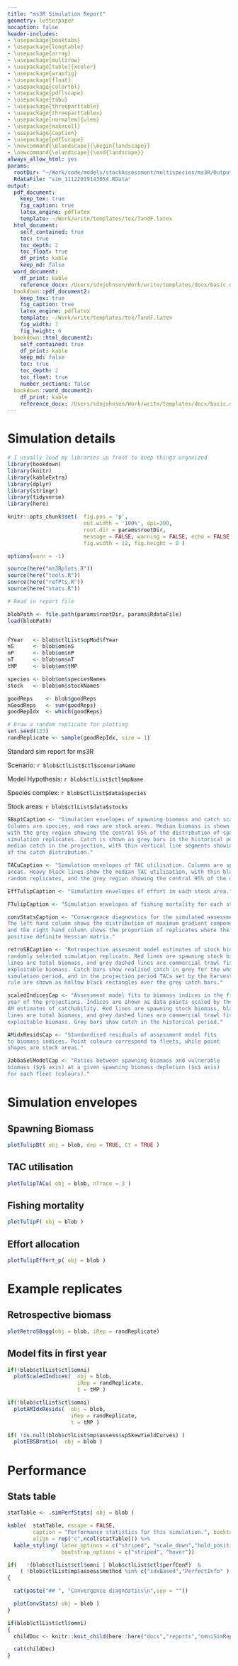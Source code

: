 ```yaml
---  
title: "ms3R Simulation Report"
geometry: letterpaper
nocaption: false
header-includes:
- \usepackage{booktabs}
- \usepackage{longtable}
- \usepackage{array}
- \usepackage{multirow}
- \usepackage[table]{xcolor}
- \usepackage{wrapfig}
- \usepackage{float}
- \usepackage{colortbl}
- \usepackage{pdflscape}
- \usepackage{tabu}
- \usepackage{threeparttable}
- \usepackage{threeparttablex}
- \usepackage[normalem]{ulem}
- \usepackage{makecell}
- \usepackage{caption}
- \usepackage{pdflscape}
- \newcommand{\blandscape}{\begin{landscape}}
- \newcommand{\elandscape}{\end{landscape}}
always_allow_html: yes
params:
  rootDir: "~/Work/code/models/stockAssessment/multispecies/ms3R/Outputs/sim_11122019143054/"
  RdataFile: "sim_11122019143054.RData"
output: 
  pdf_document:
    keep_tex: true
    fig_caption: true
    latex_engine: pdflatex
    template: ~/Work/write/templates/tex/TandF.latex
  html_document:
    self_contained: true
    toc: true
    toc_depth: 2
    toc_float: true
    df_print: kable
    keep_md: false
  word_document:
    df_print: kable
    reference_docx: /Users/sdnjohnson/Work/write/templates/docx/basic.docx
  bookdown::pdf_document2:
    keep_tex: true
    fig_caption: true
    latex_engine: pdflatex
    template: ~/Work/write/templates/tex/TandF.latex
    fig_width: 7
    fig_height: 6
  bookdown::html_document2:
    self_contained: true
    df_print: kable
    keep_md: false
    toc: true
    toc_depth: 2
    toc_float: true
    number_sections: false
  bookdown::word_document2:
    df_print: kable
    reference_docx: /Users/sdnjohnson/Work/write/templates/docx/basic.docx
---
```


# Simulation details

```r

# I usually load my libraries up front to keep things organized
library(bookdown)
library(knitr)
library(kableExtra)
library(dplyr)
library(stringr)
library(tidyverse)
library(here)

knitr::opts_chunk$set(  fig.pos = 'p',
                        out.width = '100%', dpi=300, 
                        root.dir = params$rootDir,
                        message = FALSE, warning = FALSE, echo = FALSE,
                        fig.width = 12, fig.height = 8 )

options(warn = -1)

source(here("ms3Rplots.R"))
source(here("tools.R"))
source(here("refPts.R"))
source(here("stats.R"))

# Read in report file

blobPath <- file.path(params$rootDir, params$RdataFile)
load(blobPath)


fYear   <- blob$ctlList$opMod$fYear
nS      <- blob$om$nS
nP      <- blob$om$nP
nT      <- blob$om$nT
tMP     <- blob$om$tMP

species <- blob$om$speciesNames
stock   <- blob$om$stockNames

goodReps    <- blob$goodReps
nGoodReps   <- sum(goodReps)
goodRepIdx  <- which(goodReps)

# Draw a random replicate for plotting
set.seed(123)
randReplicate <- sample(goodRepIdx, size = 1)

```

Standard sim report for ms3R

Scenario: `r blob$ctlList$ctl$scenarioName`

Model Hypothesis: `r blob$ctlList$ctl$mpName`

Species complex: `r blob$ctlList$data$species`

Stock areas: `r blob$ctlList$data$stocks`




```r
SBsptCaption <- "Simulation envelopes of spawning biomass and catch scaled by unfished biomass.  
Columns are species, and rows are stock areas. Median biomass is shown by the thick black lines, 
with the grey region showing the central 95% of the distribution of spawning biomass, and thin black lines showing three randomly selected
simulation replicates. Catch is shown as grey bars in the historical period, which represent
median catch in the projection, with thin vertical line segments showing the central 95%
of the catch distribution."

TACuCaption <- "Simulation envelopes of TAC utilisation. Columns are species, rows are stock 
areas. Heavy black lines show the median TAC utilisation, with thin black lines showing 3 
random replicates, and the grey region showing the central 95% of the distribution."

EffTulipCaption <- "Simulation envelopes of effort in each stock area."

FTulipCaption <- "Simulation envelopes of fishing mortality for each stock."

convStatsCaption <- "Convergence diagnostics for the simulated assessment model at each projection time step.
The left hand column shows the distribution of maximum gradient components across replicates, 
and the right hand column shows the proportion of replicates where the AM produced a 
positive definite Hessian matrix."

retroSBCaption <- "Retrospective assesment model estimates of stock biomass from a 
randomly selected simulation replicate. Red lines are spawning stock biomass, black
lines are total biomass, and grey dashed lines are commercial trawl fishery 
exploitable biomass. Catch bars show realised catch in grey for the whole
simulation period, and in the projection period TACs set by the harvest control
rule are shown as hollow black rectangles over the grey catch bars."

scaledIndicesCap <- "Assessment model fits to biomass indices in the first
year of the projections. Indices are shown as data points scaled by the
AM estimates of catchability. Red lines are spawning stock biomass, black
lines are total biomass, and grey dashed lines are commercial trawl fishery 
exploitable biomass. Grey bars show catch in the historical period."

AMidxResidsCap <- "Standardised residuals of assessment model fits
to biomass indices. Point colours correspond to fleets, while point
shapes are stock areas."

JabbaSelModelCap <- "Ratios between spawning biomass and vulnerable
biomass ($y$ axis) at a given spawning biomass depletion ($x$ axis) 
for each fleet (colours)."

```


# Simulation envelopes

## Spawning Biomass

```r
plotTulipBt( obj = blob, dep = TRUE, Ct = TRUE )
```

## TAC utilisation

```r
plotTulipTACu( obj = blob, nTrace = 3 )
```

## Fishing mortality

```r
plotTulipF( obj = blob )
```


## Effort allocation

```r
plotTulipEffort_p( obj = blob )
```

# Example replicates

## Retrospective biomass

```r
plotRetroSBagg(obj = blob, iRep = randReplicate)
```

## Model fits in first year
```r
if(!blob$ctlList$ctl$omni)
  plotScaledIndices(  obj = blob,
                      iRep = randReplicate,
                      t = tMP )
```


```r
if(!blob$ctlList$ctl$omni)
  plotAMIdxResids(  obj = blob,
                    iRep = randReplicate,
                    t = tMP )
```


```r
if( !is.null(blob$ctlList$mp$assess$spSkewYieldCurves) )
  plotEBSBratio(  obj = blob )
```



# Performance

## Stats table

```r

statTable <- .simPerfStats( obj = blob )

kable(  statTable, escape = FALSE, 
        caption = "Performance statistics for this simulation.", booktabs = T,
        align = rep("c",ncol(statTable))) %>%
  kable_styling( latex_options = c("striped", "scale_down","hold_position"),
                 bootstrap_options = c("striped", "hover"))

```



```r
if(   !(blob$ctlList$ctl$omni | blob$ctlList$ctl$perfConF)  & 
    ( !blob$ctlList$mp$assess$method %in% c("idxBased","PerfectInfo" ) ) )
{

  cat(paste("## ", "Convergence diagnostics\n",sep = ""))

  plotConvStats( obj = blob )
}
```

```r
if(blob$ctlList$ctl$omni)
{
  childDoc <- knitr::knit_child(here::here("docs","reports","omniSimReportChild.Rmd"),options = list(results = "asis"),quiet = TRUE)

  cat(childDoc)
}

```



